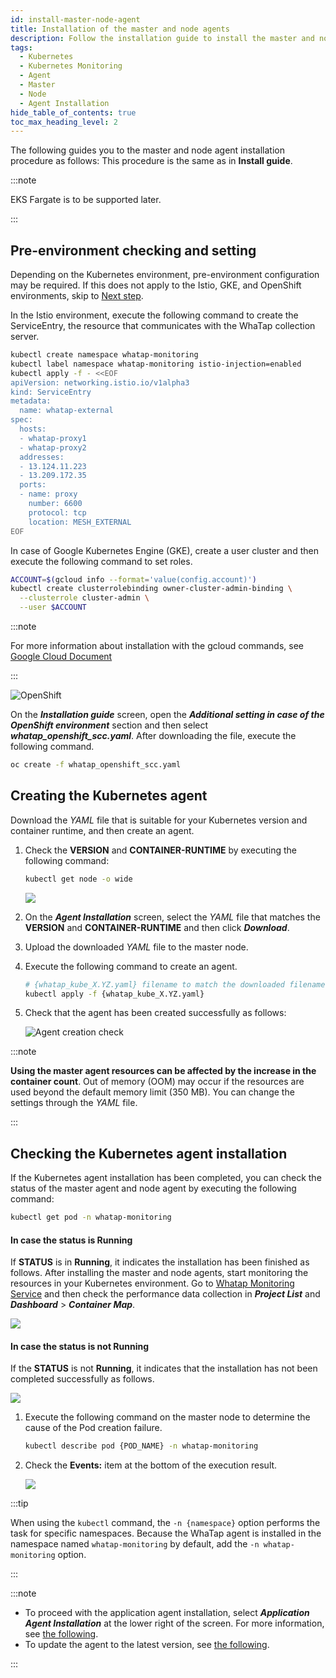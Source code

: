 ```yaml
---
id: install-master-node-agent
title: Installation of the master and node agents
description: Follow the installation guide to install the master and node agents.
tags:
  - Kubernetes
  - Kubernetes Monitoring
  - Agent
  - Master
  - Node
  - Agent Installation
hide_table_of_contents: true
toc_max_heading_level: 2
---
```



The following guides you to the master and node agent installation procedure as follows: This procedure is the same as in **Install guide**.

:::note 

EKS Fargate is to be supported later. 

:::

## Pre-environment checking and setting

Depending on the Kubernetes environment, pre-environment configuration may be required. If this does not apply to the Istio, GKE, and OpenShift environments, skip to [Next step](#create-kubernetes-agent).

<Tabs>

<TabItem value='istio' label='Istio Environment' default>

In the Istio environment, execute the following command to create the ServiceEntry, the resource that communicates with the WhaTap collection server.

```bash title='SH'
kubectl create namespace whatap-monitoring
kubectl label namespace whatap-monitoring istio-injection=enabled
kubectl apply -f - <<EOF
apiVersion: networking.istio.io/v1alpha3
kind: ServiceEntry
metadata:
  name: whatap-external
spec:
  hosts:
  - whatap-proxy1
  - whatap-proxy2
  addresses:
  - 13.124.11.223
  - 13.209.172.35
  ports:
  - name: proxy
    number: 6600
    protocol: tcp
    location: MESH_EXTERNAL
EOF
```

</TabItem>

<TabItem value='gke' label='GKE Environment'>

In case of Google Kubernetes Engine (GKE), create a user cluster and then execute the following command to set roles.

```bash
ACCOUNT=$(gcloud info --format='value(config.account)')
kubectl create clusterrolebinding owner-cluster-admin-binding \
  --clusterrole cluster-admin \
  --user $ACCOUNT
```

:::note

For more information about installation with the gcloud commands, see [Google Cloud Document](https://cloud.google.com/sdk/docs/install)

:::

</TabItem>

<TabItem value='openshift' label='OpenShift Environment'>

![OpenShift](/img/kube-install-openshift.png)

On the ***Installation guide*** screen, open the ***Additional setting in case of the OpenShift environment*** section and then select ***whatap_openshift_scc.yaml***. After downloading the file, execute the following command.

```bash
oc create -f whatap_openshift_scc.yaml
```

</TabItem>

</Tabs>

## Creating the Kubernetes agent

Download the *YAML* file that is suitable for your Kubernetes version and container runtime, and then create an agent.

1.  Check the **VERSION** and **CONTAINER-RUNTIME** by executing the following command:

    ```bash
    kubectl get node -o wide
    ```

    ![](/img/k8s-check-version.svg)

2.  On the ***Agent Installation*** screen, select the *YAML* file that matches the **VERSION** and **CONTAINER-RUNTIME** and then click ***Download***.

    <ImgLang img='k8s-download-yaml.png' desc='yaml download' />

3.  Upload the downloaded *YAML* file to the master node.

4.  Execute the following command to create an agent. 

    ```bash
    # {whatap_kube_X.YZ.yaml} filename to match the downloaded filename.
    kubectl apply -f {whatap_kube_X.YZ.yaml}
    ```

5.  Check that the agent has been created successfully as follows:

    ![Agent creation check](/img/k8s-install-agent-check.svg)

:::note

**Using the master agent resources can be affected by the increase in the container count**. Out of memory (OOM) may occur if the resources are used beyond the default memory limit (350 MB). You can change the settings through the *YAML* file.

:::

## Checking the Kubernetes agent installation

If the Kubernetes agent installation has been completed, you can check the status of the master agent and node agent by executing the following command:

```bash
kubectl get pod -n whatap-monitoring
```

#### In case the status is Running

If **STATUS** is in **Running**, it indicates the installation has been finished as follows. After installing the master and node agents, start monitoring the resources in your Kubernetes environment. Go to [Whatap Monitoring Service](https://service.whatap.io) and then check the performance data collection in ***Project List*** and ***Dashboard*** > ***Container Map***. 

![](/img/k8s-check-running-agent-monitoring.svg)

#### In case the status is not Running

If the **STATUS** is not **Running**, it indicates that the installation has not been completed successfully as follows. 

![](/img/k8s-not-running-agent-monitoring.svg)

1.  Execute the following command on the master node to determine the cause of the Pod creation failure. 

    ```bash
    kubectl describe pod {POD_NAME} -n whatap-monitoring
    ```

2.  Check the **Events:** item at the bottom of the execution result.

    ![](/img/k8s-check-install-fail.svg)

:::tip

When using the `kubectl` command, the `-n {namespace}` option performs the task for specific namespaces. Because the WhaTap agent is installed in the namespace named `whatap-monitoring` by default, add the `-n whatap-monitoring` option.

:::

:::note

-   To proceed with the application agent installation, select ***Application Agent Installation*** at the lower right of the screen. For more information, see [the following](install-application-agent).
-   To update the agent to the latest version, see [the following](agent-update).

:::